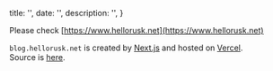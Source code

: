 
  title: '',
  date: '',
  description: '',
}

Please check [https://www.hellorusk.net](https://www.hellorusk.net)

`blog.hellorusk.net` is created by <a href="https://nextjs.org/" target="_blank">Next.js</a> and hosted on <a href="https://vercel.com/" target="_blank">Vercel</a>.  
Source is <a href="https://github.com/7ma7X/blog.hellorusk.net" target="_blank">here</a>.


